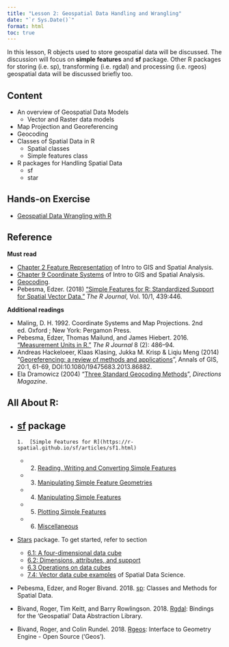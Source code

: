 ```yaml
---
title: "Lesson 2: Geospatial Data Handling and Wrangling"
date: "`r Sys.Date()`"
format: html
toc: true
---
```


In this lesson, R objects used to store geospatial data will be discussed. The discussion will focus on **simple features** and **sf** package. Other R packages for storing (i.e. sp), transforming (i.e. rgdal) and processing (i.e. rgeos) geospatial data will be discussed briefly too.

## Content

-   An overview of Geospatial Data Models
    -   Vector and Raster data models
-   Map Projection and Georeferencing
-   Geocoding
-   Classes of Spatial Data in R
    -   Spatial classes
    -   Simple features class
-   R packages for Handling Spatial Data
    -   sf
    -   star

## Hands-on Exercise

-   [Geospatial Data Wrangling with R](https://r4gdsa.netlify.app/chap01.html)

## Reference

**Must read**

-   [Chapter 2 Feature Representation](https://mgimond.github.io/Spatial/feature-representation.html) of Intro to GIS and Spatial Analysis.
-   [Chapter 9 Coordinate Systems](https://mgimond.github.io/Spatial/coordinate-systems.html) of Intro to GIS and Spatial Analysis.
-   [Geocoding](https://en.wikipedia.org/wiki/Geocoding).
-   Pebesma, Edzer. (2018) ["Simple Features for R: Standardized Support for Spatial Vector Data."](https://journal.r-project.org/archive/2018/RJ-2018-009/RJ-2018-009.pdf) *The R Journal*, Vol. 10/1, 439:446.

**Additional readings**

-   Maling, D. H. 1992. Coordinate Systems and Map Projections. 2nd ed. Oxford ; New York: Pergamon Press.
-   Pebesma, Edzer, Thomas Mailund, and James Hiebert. 2016. ["Measurement Units in R."](https://cran.r-project.org/web/packages/units/vignettes/measurement_units_in_R.html) *The R Journal* 8 (2): 486--94.
-   Andreas Hackeloeer, Klaas Klasing, Jukka M. Krisp & Liqiu Meng (2014) "[Georeferencing: a review of methods and applications](https://www.tandfonline.com/doi/pdf/10.1080/19475683.2013.868826?needAccess=true)", Annals of GIS, 20:1, 61-69, DOI:10.1080/19475683.2013.86882.
-   Ela Dramowicz (2004) "[Three Standard Geocoding Methods](https://web.archive.org/web/20070601210655/http:/www.directionsmag.com/article.php?article_id=670&trv=1)", *Directions Magazine*.

## All About R:

-   

    ## [sf](https://r-spatial.github.io/sf/) package

        1.  [Simple Features for R](https://r-spatial.github.io/sf/articles/sf1.html)

    -   

        2.  [Reading, Writing and Converting Simple Features](https://r-spatial.github.io/sf/articles/sf2.html)

    -   

        3.  [Manipulating Simple Feature Geometries](https://r-spatial.github.io/sf/articles/sf3.html)

    -   

        4.  [Manipulating Simple Features](https://r-spatial.github.io/sf/articles/sf4.html)

    -   

        5.  [Plotting Simple Features](https://r-spatial.github.io/sf/articles/sf5.html)

    -   

        6.  [Miscellaneous](https://r-spatial.github.io/sf/articles/sf6.html)

-   [Stars](https://r-spatial.github.io/stars/index.html) package. To get started, refer to section

    -   [6.1: A four-dimensional data cube](https://keen-swartz-3146c4.netlify.app/datacube.html#a-four-dimensional-data-cube)
    -   [6.2: Dimensions, attributes, and support](https://keen-swartz-3146c4.netlify.app/datacube.html#dimensions-attributes-and-support)
    -   [6.3 Operations on data cubes](https://keen-swartz-3146c4.netlify.app/datacube.html#dcoperations)
    -   [7.4: Vector data cube examples](https://keen-swartz-3146c4.netlify.app/sf.html#vector-data-cube-examples) of Spatial Data Science.\

-   Pebesma, Edzer, and Roger Bivand. 2018. [sp](https://CRAN.R-project.org/package=sp): Classes and Methods for Spatial Data.

-   Bivand, Roger, Tim Keitt, and Barry Rowlingson. 2018. [Rgdal](https://CRAN.R-project.org/package=rgdal): Bindings for the 'Geospatial' Data Abstraction Library.

-   Bivand, Roger, and Colin Rundel. 2018. [Rgeos](https://CRAN.R-project.org/package=rgeos): Interface to Geometry Engine - Open Source ('Geos').
